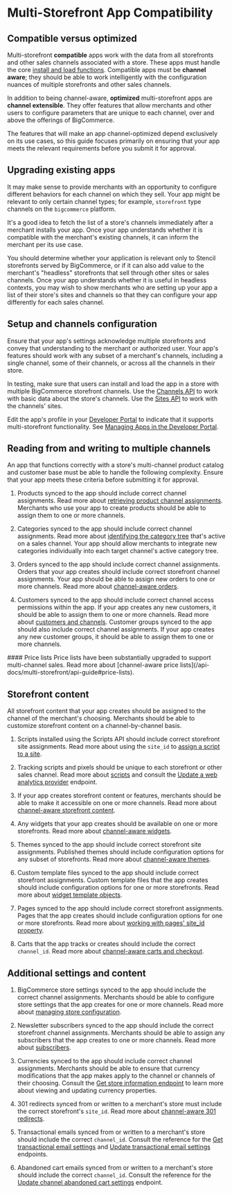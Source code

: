 # Multi-Storefront App Compatibility

## Compatible versus optimized

Multi-storefront **compatible** apps work with the data from all storefronts and other sales channels associated with a store. These apps must handle the core [install and load functions](/api-docs/apps/guide/callbacks). Compatible apps must be **channel aware**; they should be able to work intelligently with the configuration nuances of multiple storefronts and other sales channels.

In addition to being channel-aware, **optimized** multi-storefront apps are **channel extensible**. They offer features that allow merchants and other users to configure parameters that are unique to each channel, over and above the offerings of BigCommerce. 

The features that will make an app channel-optimized depend exclusively on its use cases, so this guide focuses primarily on ensuring that your app meets the relevant requirements before you submit it for approval.

## Upgrading existing apps

It may make sense to provide merchants with an opportunity to configure different behaviors for each channel on which they sell. Your app might be relevant to only certain channel types; for example, `storefront` type channels on the `bigcommerce` platform. 

It's a good idea to fetch the list of a store's channels immediately after a merchant installs your app. Once your app understands whether it is compatible with the merchant's existing channels, it can inform the merchant per its use case.

You should determine whether your application is relevant only to Stencil storefronts served by BigCommerce, or if it can also add value to the merchant's "headless" storefronts that sell through other sites or sales channels. Once your app understands whether it is useful in headless contexts, you may wish to show merchants who are setting up your app a list of their store's sites and channels so that they can configure your app differently for each sales channel.

## Setup and channels configuration

Ensure that your app's settings acknowledge multiple storefronts and convey that understanding to the merchant or authorized user. Your app's features should work with any subset of a merchant's channels, including a single channel, some of their channels, or across all the channels in their store. 

In testing, make sure that users can install and load the app in a store with multiple BigCommerce storefront channels. Use the [Channels API](/docs/rest-management/channels) to work with basic data about the store's channels. Use the [Sites API](/docs/rest-management/sites) to work with the channels' sites.

Edit the app's profile in your [Developer Portal](https://devtools.bigcommerce.com/my/apps) to indicate that it supports multi-storefront functionality. See [Managing Apps in the Developer Portal](/api-docs/apps/guide/developer-portal#indicate-multi-storefront-support).


## Reading from and writing to multiple channels

An app that functions correctly with a store's multi-channel product catalog and customer base must be able to handle the following complexity. Ensure that your app meets these criteria before submitting it for approval.

1. Products synced to the app should include correct channel assignments. Read more about [retrieving product channel assignments](/api-docs/multi-storefront/api-guide#products). Merchants who use your app to create products should be able to assign them to one or more channels.

2. Categories synced to the app should include correct channel assignments. Read more about [identifying the category tree](/api-docs/multi-storefront/api-guide#categories) that's active on a sales channel. Your app should allow merchants to integrate new categories individually into each target channel's active category tree.

3. Orders synced to the app should include correct channel assignments. Orders that your app creates should include correct storefront channel assignments. Your app should be able to assign new orders to one or more channels. Read more about [channel-aware orders](/api-docs/multi-storefront/api-guide#orders).

4. Customers synced to the app should include correct channel access permissions within the app. If your app creates any new customers, it should be able to assign them to one or more channels. Read more about [customers and channels](/api-docs/multi-storefront/api-guide#customers). Customer groups synced to the app should also include correct channel assignments. If your app creates any new customer groups, it should be able to assign them to one or more channels.

<Callout type="info">
#### Price lists
Price lists have been substantially upgraded to support multi-channel sales. Read more about [channel-aware price lists](/api-docs/multi-storefront/api-guide#price-lists).
</Callout> 

## Storefront content

All storefront content that your app creates should be assigned to the channel of the merchant's choosing. Merchants should be able to customize storefront content on a channel-by-channel basis.

1. Scripts installed using the Scripts API should include correct storefront site assignments. Read more about using the `site_id` to [assign a script to a site](/api-docs/multi-storefront/api-guide#scripts).

2. Tracking scripts and pixels should be unique to each storefront or other sales channel. Read more about [scripts](/api-docs/multi-storefront/api-guide#scripts) and consult the [Update a web analytics provider](/api-reference/store-management/settings/analytics/putwebanalyticsprovider) endpoint.

3. If your app creates storefront content or features, merchants should be able to make it accessible on one or more channels. Read more about [channel-aware storefront content](/api-docs/multi-storefront/api-guide#storefront-and-content).

4. Any widgets that your app creates should be available on one or more storefronts. Read more about [channel-aware widgets](/api-docs/multi-storefront/api-guide#widgets).

5. Themes synced to the app should include correct storefront site assignments. Published themes should include configuration options for any subset of storefronts. Read more about [channel-aware themes](/api-docs/multi-storefront/api-guide#themes).

6. Custom template files synced to the app should include correct storefront assignments. Custom template files that the app creates should include configuration options for one or more storefronts. Read more about [widget template objects](/api-reference/store-management/widgets/widget-template/getwidgettemplate).

7. Pages synced to the app should include correct storefront assignments. Pages that the app creates should include configuration options for one or more storefronts. Read more about [working with pages' site_id property](/api-docs/multi-storefront/api-guide#pages).

8. Carts that the app tracks or creates should include the correct `channel_id`. Read more about [channel-aware carts and checkout](/api-docs/multi-storefront/api-guide#cart-and-checkout).

## Additional settings and content

1. BigCommerce store settings synced to the app should include the correct channel assignments. Merchants should be able to configure store settings that the app creates for one or more channels. Read more about [managing store configuration](/api-docs/store-management/settings).

2. Newsletter subscribers synced to the app should include the correct storefront channel assignments. Merchants should be able to assign any subscribers that the app creates to one or more channels. Read more about [subscribers](/api-docs/multi-storefront/api-guide#subscribers).

3. Currencies synced to the app should include correct channel assignments. Merchants should be able to ensure that currency modifications that the app makes apply to the channel or channels of their choosing. Consult the [Get store information endpoint](/api-reference/store-management/store-information-api/store-information/getstore) to learn more about viewing and updating currency properties.


4. 301 redirects synced from or written to a merchant's store must include the correct storefront's `site_id`. Read more about [channel-aware 301 redirects](/api-docs/multi-storefront/api-guide#redirects).


5. Transactional emails synced from or written to a merchant's store should include the correct `channel_id`. Consult the reference for the [Get transactional email settings](/api-reference/store-management/settings/email-statuses/get-settings-emails-enabled) and [Update transactional email settings](/api-reference/store-management/settings/email-statuses/put-settings-transactional-emails-enabled) endpoints.


6. Abandoned cart emails synced from or written to a merchant's store should include the correct `channel_id`. Consult the reference for the [Update channel abandoned cart settings](/api-reference/store-management/abandoned-carts/abandoned-carts-settings/updatechannelabandonedcartsettings) endpoint.
